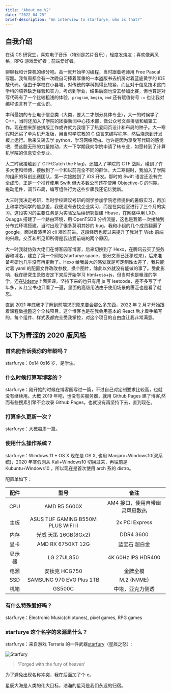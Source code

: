 ```yaml
---
title: "About me V2"
date: "2022-04-25"
brief-description: "An interview to starfurye, who is that?"
---
```



<Helmet title="About me" />

## 自我介绍

在读 CS 研究生，喜欢电子音乐（特别是芯片音乐），轻度发烧友；喜欢像素风格，RPG 游戏爱好者；前端爱好者。

聊聊我和计算机的缘分吧。高一就开始学习编程，当时跟着老师用 Free Pascal 写题。我每周都会有一次晚自习捧着厚重的一本盗版书去机房对着蓝底黄字的 IDE 敲代码。但由于学校在小县城，对传统的学科抓得比较紧，而且对于信息技术这门学科的培养缺乏经验和实力，考虑到学业，结果后面也没去参加比赛，但也算是对写代码有了一个比较粗浅的体验，`program`, `begin`, `end` 还有赋值符号 `:=` 也让我对编程语言有了一点认识。

本科最初的专业电子信息类（大类，要大二才划分具体专业），大一的时候学了 C++，当时还加入了学院的团委新闻中心技术部，做公众号文章排版和编辑工作。现在想来那些排版工作或许就为我埋下了热爱网页设计和布局的种子。大一寒假时还买了单片机开发板，用当时学院教的 C 语言来编写程序，然后烧录到开发板上运行。后来又转去学 python，学习网络爬虫。也许是因为享受写代码的感觉吧，受这股无形的力量推动，大一下学期我向学院申请了转专业，如愿转到了计算机学院的信息安全专业。

大二时我接触到了 CTF(Catch the Flag)，还加入了学院的 CTF 战队，碰到了许多大佬和师傅，接触到了一个和以前完全不同的群体。大二寒假时，我加入了学院的组织的科创比赛团队，第一次接触到了 iOS 开发。那时的 Swift 语言还没有完全成形，正是一个推荐使用 Swift 但大多数公司还在使用 Objective-C 的时期。拖动组件，调节布局，编写组件行为这些步骤我还记忆犹新。

大三时我决定考研，当时学校建议考研的同学参加学院老师提供的暑假实习，再加上和学院同学的信息差，我便没有去找企业实习，而是在实验室进行了三个月的实习。这段实习的主要任务是为实验室后续研究搭建 Hbase，在网络中用 LXD、Quagga 搭建了一个路由环境，用 OpenTSDB 分析流量，这也是我第一次接触到分布式环境搭建，当时出现了很多莫明其妙的 bug，我和小组的几个成员翻遍了 google，面对着漆黑的 cli 艰难前进。这段经历也反过来提升了我对于 Web 前端的兴趣，交互和所见即所得是我热爱前端的两个原因。

大一时我就仿效大佬们在博客园写博客，后来切换到了 Hexo，在腾讯云买了服务器和域名，建立了第一个网站(starfurye.space，部分文章已迁移过来)，后来准备考研也几乎没有再更新了。Hexo 给我最大的感受就是可定制性太差了，我只能对着 yaml 的配置文件改改参数，换个图片，除此以外就没有能做的事了。受此影响，我在研究生录取安定下来后开始学习 html+css+js，但当时也是粗浅的学学，还在[Udemy](https://udemy.com)上面买课，坚持下来的也只有用 js 写 leetcode，差不多写了半年多，js 红宝书也只看了一遍，里面的高级用法由于使用场景的匮乏也是看了就忘。

直到 2021 年底我才了解到前端求职原来要会那么多东西，2022 年 2 月才开始跟着课程做[拾趣](https://shiqv.vercel.app)这个全栈项目，这个博客也是在我会用基本的 React 后才着手编写的，每个组件、样式表都完全受我掌控，对这个项目的自由度让我非常满意。

## 以下为青涩的 2020 版风格

### 首先能告诉我你的年龄吗？

<p>
    starfurye：<span className="line-throughs">0x14</span> 0x16 岁，是学生。
</p>

### 什么时候打算写博客的？

starfurye：刚开始的时候在博客园写过一篇，不过自己对定制要求比较高，也就没有继续用。大概 2019 年吧，也没有买服务器，就用 Github Pages 建了博客,然而有些搜素引擎不会收录 Github Pages，也就没有再坚持下去，直到现在。

### 打算多久更新一次？

<p>
    starfurye：大概<span className="line-throughs">每周一篇</span>。
</p>

### 使用什么操作系统？

<p>
    starfurye：Windows 11 + OS X
    <span className="line-throughs">
        现在是 OS X, 也用 Manjaro+Windows10(双系统)，2020 年寒假刚从
        Kali+Windows10 切换过来，再往前是 Kubuntu+Windows10 ，所以现在是首次使用
        arch 系的 distro。
    </span>
</p>

配置单如下：

|  配件  |                型号                |              备注              |
| :----: | :--------------------------------: | :----------------------------: |
|  CPU   |            AMD R5 5600X            | AM4 接口，使用自带幽灵风扇散热 |
|  主板  | ASUS TUF GAMING B550M PLUS WIFI II |         2x PCI Express         |
|  内存  |        光威 天策 16GB(8Gx2)        |           DDR4 3600            |
|  显卡  |         AMD RX 6750XT 12G          |         蓝宝石 超白金          |
| 显示器 |             LG 27UL850             |       4K 60Hz IPS HDR400       |
|  电源  |           安钛克 HCG750            |            金牌全模            |
|  SSD   |      SAMSUNG 970 EVO Plus 1TB      |           M.2 (NVME)           |
|  机箱  |               GS500C               |        中塔，亚克力侧透        |

### 有什么特殊爱好吗？

starfurye：Electronic Music(chiptunes), pixel games, RPG games

### starfurye 这个名字的来源是什么？

starfurye：来自游戏 Terraria 的一件武器[starfury](https://terraria.gamepedia.com/Starfury)（星辰之怒）:

![Starfury](https://i.loli.net/2020/06/05/JHhYLXGpbSmKlC3.png)

> 'Forged with the fury of heaven'

为了避免出现名称冲突，我在后面加了个 e。

<p>星辰大海是人类的伟大目标，浩瀚的星河是我们永远的归宿。</p>

